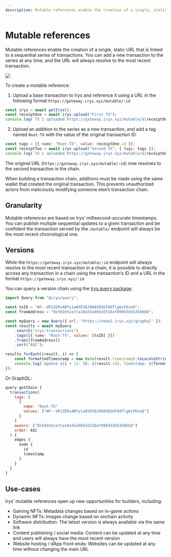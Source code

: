 ```yaml
---
description: Mutable references enable the creation of a single, static URL that is linked to a sequential series of transactions.
---
```



# Mutable references

Mutable references enable the creation of a single, static URL that is linked to a sequential series of transactions. You can add a new transaction to the series at any time, and the URL will always resolve to the most recent transaction.

<img className="border border-[#FEF4EE] rounded mt-5  w-full" src="/img/mutable-references.png" />

To create a mutable reference:

1. Upload a base transaction to Irys and reference it using a URL in the following format `https://gateway.irys.xyz/mutable/:id`

```js
const irys = await getIrys();
const receiptOne = await irys.upload("First TX");
console.log(`TX 1 uploaded https://gateway.irys.xyz/mutable/${receiptOne.id}`);
```

2. Upload an addition to the series as a new transaction, and add a tag named `Root-TX` with the value of the original transaction ID.

```js
const tags = [{ name: "Root-TX", value: receiptOne.id }];
const receiptTwo = await irys.upload("Second TX", { tags: tags });
console.log(`TX 2 uploaded https://gateway.irys.xyz/mutable/${receiptOne.id}`);
```

The original URL (`https://gateway.irys.xyz/mutable/:id`) now resolves to the second transaction in the chain.

<Callout type="info" emoji="ℹ️">
	When building a transaction chain, additions must be made using the same wallet that created the original
	transaction. This prevents unauthorized actors from maliciously modifying someone else’s transaction chain.
</Callout>

## Granularity

Mutable references are based on Irys’ millisecond-accurate timestamps. You can publish multiple sequential updates to a given transaction and be confident the transaction served by the `/mutable/` endpoint will always be the most recent chronological one.

## Versions

While the `https://gateway.irys.xyz/mutable/:id` endpoint will always resolve to the most recent transaction in a chain, it is possible to directly access any transaction in a chain using the transaction’s ID and a URL in the format `https://gateway.irys.xyz/:id`

You can query a version chain using the [Irys query package](/developer-docs/querying/query-package):

```js
import Query from "@irys/query";

const txID = "WF--VR1ZERvABYy1aNYD3QJ0OAVDSUF8dTlg6zFKveQ";
const fromAddress = "0x591b5ce7ca10a55a9b5d1516ef89693d5b3586b8";

const myQuery = new Query({ url: "https://node2.irys.xyz/graphql" });
const results = await myQuery
	.search("irys:transactions")
	.tags([{ name: "Root-TX", values: [txID] }])
	.from([fromAddress])
	.sort("ASC");

results.forEach((result, i) => {
	const formattedTimestamp = new Date(result.timestamp).toLocaleString();
	console.log(`Update ${i + 1}: ID: ${result.id}, Timestamp: ${formattedTimestamp}`);
});
```

Or GraphQL:

```js
query getChain {
  transactions(
    tags: [
      {
        name: "Root-TX"
        values: ["WF--VR1ZERvABYy1aNYD3QJ0OAVDSUF8dTlg6zFKveQ"]
      }
    ]
    owners: ["0x591b5ce7ca10a55a9b5d1516ef89693d5b3586b8"]
    order: ASC
  ) {
    edges {
      node {
        id
        timestamp
      }
    }
  }
}
```

## Use-cases

Irys’ mutable references open up new opportunities for builders, including:

-   Gaming NFTs: Metadata changes based on in-game actions
-   Dynamic NFTs: Images change based on onchain activity
-   Software distribution: The latest version is always available via the same link
-   Content publishing / social media: Content can be updated at any time and users will always have the most recent version
-   Website hosting / dApp front-ends: Websites can be updated at any time without changing the main URL
